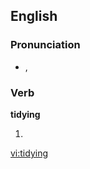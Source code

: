 ==English==

===Pronunciation===
* {{a|UK}} {{IPA|/ˈtaɪ.di.ɪŋ/}}, {{SAMPA|/"taI.di.IN/}}

===Verb===
'''tidying'''

# {{present participle of|[[tidy]]}}

[[vi:tidying]]